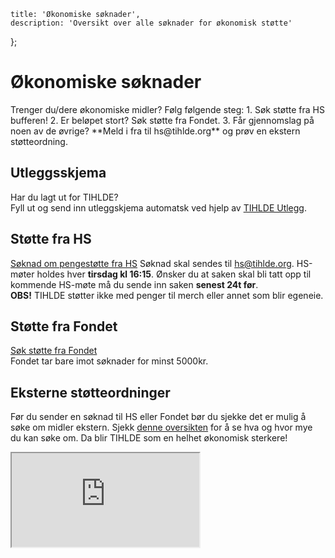     title: 'Økonomiske søknader',
    description: 'Oversikt over alle søknader for økonomisk støtte'
};

# Økonomiske søknader

<Note>
    Trenger du/dere økonomiske midler? Følg følgende steg:
    1. Søk støtte fra HS bufferen!
    2. Er beløpet stort? Søk støtte fra Fondet.
    3. Får gjennomslag på noen av de øvrige? **Meld i fra til hs@tihlde.org** og 
    prøv en ekstern støtteordning.
</Note>

## Utleggsskjema
Har du lagt ut for TIHLDE?\
Fyll ut og send inn utleggskjema automatsk ved hjelp av [TIHLDE Utlegg](https://utlegg.tihlde.org).

## Støtte fra HS
[Søknad om pengestøtte fra HS](https://drive.google.com/file/d/1JpE49pANzhyi3W1ialiTZESEwIYJHR8s/view?usp=sharing)
Søknad skal sendes til [hs@tihlde.org](mailto:hs@tihlde.org).
HS-møter holdes hver **tirsdag kl 16:15**. 
Ønsker du at saken skal bli tatt opp til kommende HS-møte må du sende inn saken **senest 24t før**.\
**OBS!** TIHLDE støtter ikke med penger til merch eller annet som blir egeneie.

## Støtte fra Fondet
[Søk støtte fra Fondet](https://fondet.tihlde.org/s%C3%B8knad)\
Fondet tar bare imot søknader for minst 5000kr.

## Eksterne støtteordninger
Før du sender en søknad til HS eller Fondet bør du sjekke det er mulig å søke om midler ekstern.
Sjekk [denne oversikten](https://docs.google.com/spreadsheets/d/1si11uLTWA77aARL0wUNvMSbc4ElL66ZkrvXRQJwJUOE/edit?usp=sharing) for å se hva og hvor mye du kan søke om. Da blir TIHLDE som en helhet økonomisk sterkere!
<iframe class="w-full h-80 overflow-hidden" src="https://docs.google.com/spreadsheets/d/e/2PACX-1vQyLaczJc_mgMUc28uz_3jXpEGiwHt1qdtqQvT0A-5yRrGYPxeC6nPZbYtrmvp7XAcnokcR6LACuBht/pubhtml?widget=true&amp;headers=false&chrome=false"></iframe>
